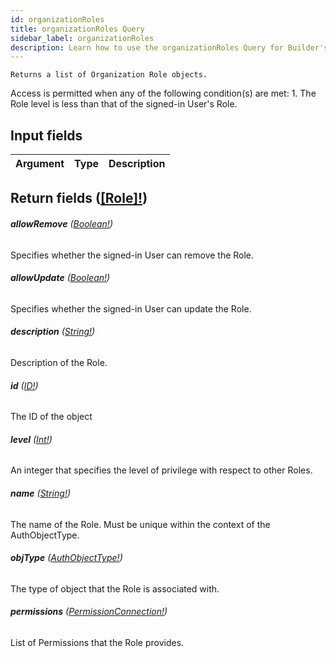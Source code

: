 ```yaml
---
id: organizationRoles
title: organizationRoles Query
sidebar_label: organizationRoles
description: Learn how to use the organizationRoles Query for Builder's API.
---
```


    Returns a list of Organization Role objects.

Access is permitted when any of the following condition(s) are met: 1. The Role level is less than that of the signed-in User's Role.

## Input fields

| Argument | Type | Description |
| -------- | ---- | ----------- |

## Return fields ([[Role]!](/self-managed/composer/builder/api/schema/object/Role.mdx))

###### <b>allowRemove</b> ([Boolean!](/self-managed/composer/builder/api/schema/scalar/Boolean.mdx))

Specifies whether the signed-in User can remove the Role.

###### <b>allowUpdate</b> ([Boolean!](/self-managed/composer/builder/api/schema/scalar/Boolean.mdx))

Specifies whether the signed-in User can update the Role.

###### <b>description</b> ([String!](/self-managed/composer/builder/api/schema/scalar/String.mdx))

Description of the Role.

###### <b>id</b> ([ID!](/self-managed/composer/builder/api/schema/scalar/ID.mdx))

The ID of the object

###### <b>level</b> ([Int!](/self-managed/composer/builder/api/schema/scalar/Int.mdx))

An integer that specifies the level of privilege with respect to other Roles.

###### <b>name</b> ([String!](/self-managed/composer/builder/api/schema/scalar/String.mdx))

The name of the Role. Must be unique within the context of the AuthObjectType.

###### <b>objType</b> ([AuthObjectType!](/self-managed/composer/builder/api/schema/object/AuthObjectType.mdx))

The type of object that the Role is associated with.

###### <b>permissions</b> ([PermissionConnection!](/self-managed/composer/builder/api/schema/object/PermissionConnection.mdx))

List of Permissions that the Role provides.
